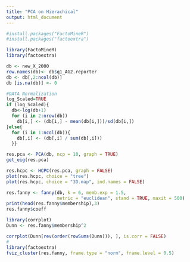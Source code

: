 ```yaml
---
title: "PCA on Hierachical"
output: html_document
---
```


```r
#install.packages("FactoMineR")
#install.packages("factoextra")

library(FactoMineR)
library(factoextra)
```

```r
db <- new_X_2000
row.names(db)<- db$q1_AG2.reporter
db <- db[,2:ncol(db)]
db [is.na(db)] <- 0

#DATA Normalization
log_Scaled=TRUE
if (log_Scaled){
  db<-log(db+1)
  for (i in 2:nrow(db))
    db[i,] <- (db[i,] - mean(db[i,]))/sd(db[i,])
}else{
  for (i in 1:ncol(db)){
    db[,i] <- (db[,i] / sum(db[,i]))
  }}
```


```r
res.pca <- PCA(db, ncp = 10, graph = TRUE)
get_eig(res.pca)
```

```r
res.hcpc <- HCPC(res.pca, graph = FALSE)
plot(res.hcpc, choice = "tree")
plot(res.hcpc, choice = "3D.map", ind.names = FALSE)
```

```r
res.fanny <- fanny(db, k = 6, memb.exp = 1.5, 
                   metric = "euclidean", stand = TRUE, maxit = 500)
print(head(res.fanny$membership),3)
res.fanny$coeff
```
```r
library(corrplot)
Dunn <- res.fanny$membership^2
```
```r
corrplot(Dunn[rev(order(rowSums(Dunn))), ], is.corr = FALSE)
#
library(factoextra)
fviz_cluster(res.fanny, frame.type = "norm", frame.level = 0.5)
```

```r

```

